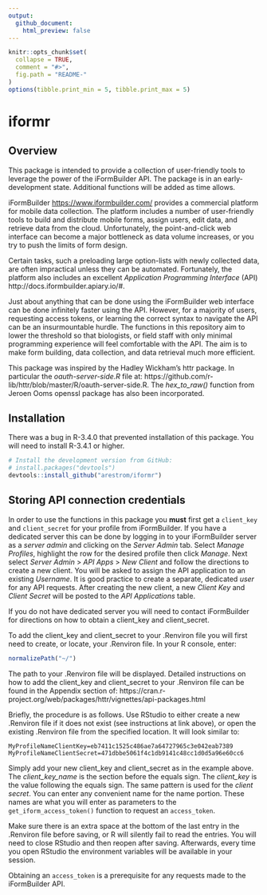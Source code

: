 ```yaml
---
output:
  github_document:
    html_preview: false
---
```


```r
knitr::opts_chunk$set(
  collapse = TRUE,
  comment = "#>",
  fig.path = "README-"
)
options(tibble.print_min = 5, tibble.print_max = 5)
```

# iformr

## Overview

This package is intended to provide a collection of user-friendly tools to leverage the power of the iFormBuilder API. The package is in an early-development state. Additional functions will be added as time allows.

iFormBuilder <https://www.iformbuilder.com/> provides a commercial platform for mobile data collection. The platform includes a number of user-friendly tools to build and distribute mobile forms, assign users, edit data, and retrieve data from the cloud. Unfortunately, the point-and-click web interface can become a major bottleneck as data volume increases, or you try to push the limits of form design.

Certain tasks, such a preloading large option-lists with newly collected data, are often impractical unless they can be automated. Fortunately, the platform also includes an excellent *Application Programming Interface* (API) http://docs.iformbuilder.apiary.io/#.

Just about anything that can be done using the iFormBuilder web interface can be done infinitely faster using the API. However, for a majority of users, requesting access tokens, or learning the correct syntax to navigate the API can be an insurmountable hurdle. The functions in this repository aim to lower the threshold so that biologists, or field staff with only minimal programming experience will feel comfortable with the API. The aim is to make form building, data collection, and data retrieval much more efficient. 

This package was inspired by the Hadley Wickham's httr package. In particular the *oauth-server-side.R* file at: https://github.com/r-lib/httr/blob/master/R/oauth-server-side.R. The *hex_to_raw()* function from Jeroen Ooms openssl package has also been incorporated.

## Installation

There was a bug in R-3.4.0 that prevented installation of this package. You will need to install R-3.4.1 or higher.

```r
# Install the development version from GitHub:
# install.packages("devtools")
devtools::install_github("arestrom/iformr")
```

## Storing API connection credentials

In order to use the functions in this package you **must** first get a `client_key` and `client_secret` for your profile from iFormBuilder. If you have a dedicated server this can be done by logging in to your iFormBuilder server as a *server admin* and clicking on the *Server Admin* tab. Select *Manage Profiles*, highlight the row for the desired profile then click *Manage*. Next select *Server Admin* > *API Apps* > *New Client* and follow the directions to create a new client. You will be asked to assign the API application to an existing *Username*. It is good practice to create a separate, dedicated *user* for any API requests. After creating the new client, a new *Client Key* and *Client Secret* will be posted to the *API Applications* table. 

If you do not have dedicated server you will need to contact iFormBuilder for directions on how to obtain a client_key and client_secret. 

To add the client_key and client_secret to your .Renviron file you will first need to create, or locate, your .Renviron file. In your R console, enter: 

```r
normalizePath("~/")
```

The path to your .Renviron file will be displayed. Detailed instructions on how to add the client_key and client_secret to your .Renviron file can be found in the Appendix section of: https://cran.r-project.org/web/packages/httr/vignettes/api-packages.html 

Briefly, the procedure is as follows. Use RStudio to either create a new .Renviron file if it does not exist (see instructions at link above), or open the existing .Renviron file from the specified location. It will look similar to:

```
MyProfileNameClientKey=eb7411c1525c486ae7a64727965c3e042eab7389
MyProfileNameClientSecret=471dbbe5061f4c1db9141c48cc1d0d5a96e60cc6

```

Simply add your new client_key and client_secret as in the example above. The *client_key_name* is the section before the equals sign. The *client_key* is the value following the equals sign. The same pattern is used for the *client secret*. You can enter any convenient name for the name portion. These names are what you will enter as parameters to the `get_iform_access_token()` function to request an `access_token`.

Make sure there is an extra space at the bottom of the last entry in the .Renviron file before saving, or R will silently fail to read the entries. You will need to close RStudio and then reopen after saving. Afterwards, every time you open RStudio the environment variables will be available in your session.

Obtaining an `access_token` is a prerequisite for any requests made to the iFormBuilder API.








